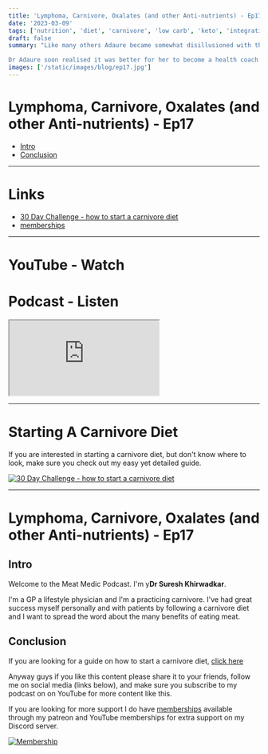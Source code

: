 ```yaml
---
title: 'Lymphoma, Carnivore, Oxalates (and other Anti-nutrients) - Ep17'
date: '2023-03-09'
tags: ['nutrition', 'diet', 'carnivore', 'low carb', 'keto', 'integrative', 'functional']
draft: false
summary: "Like many others Adaure became somewhat disillusioned with the standard medical system, especially the habit of short quick consults and rushing for prescribing.

Dr Adaure soon realised it was better for her to become a health coach and has left mainstream General Practice, in part due to the risk and fear of being punished for _daring to help patients_ by spending longer with them. This is a concern many of us doing this work share."
images: ['/static/images/blog/ep17.jpg']
---
```


# Lymphoma, Carnivore, Oxalates (and other Anti-nutrients) - Ep17

- [Intro](#intro)
- [Conclusion](#conclusion)

---

# Links

- [30 Day Challenge - how to start a carnivore diet](https://bit.ly/3lSmkji)
- [memberships](/community)

---

# YouTube - Watch

<YouTubeEmbed videoId="wS-byjLK0Ts" />

# Podcast - Listen

<iframe
  title="podcast"
  className="mb-2 h-60 w-full rounded-3xl py-2"
  src="https://player.captivate.fm/episode/bd54ba68-0c4d-4534-8457-512f1698dd86"
></iframe>

---

# Starting A Carnivore Diet

If you are interested in starting a carnivore diet, but don't know where to look, make sure you check out my easy yet detailed guide.

[![30 Day Challenge - how to start a carnivore diet](/static/images/blog/30daychallenge.webp)](https://bit.ly/3lSmkji)

---

# Lymphoma, Carnivore, Oxalates (and other Anti-nutrients) - Ep17

## Intro

Welcome to the Meat Medic Podcast. I'm
y**Dr Suresh Khirwadkar**\.

I'm a GP a lifestyle physician and I'm a
practicing carnivore.
I've had great success myself personally
and with patients by following a
carnivore diet
and I want to spread the word about the
many benefits of eating meat.

## Conclusion

If you are looking for a guide on how to start a carnivore diet, [click here](https://bit.ly/3lSmkji)

Anyway guys if you like this content please share it to your friends, follow me on social media (links below), and
make sure you subscribe to my podcast on on YouTube for more content like this.

If you are looking for more support I do
have [memberships](/community) available through my
patreon and YouTube memberships for
extra support on my Discord server.

[![Membership](/static/images/blog/membership.png)](https://bit.ly/42Qswb9)
